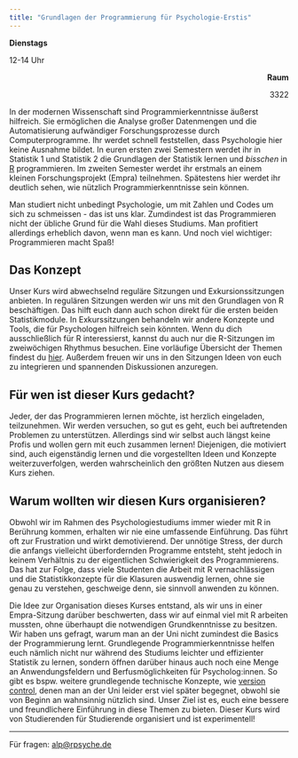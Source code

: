```yaml
---
title: "Grundlagen der Programmierung für Psychologie-Erstis"
---
```


:::: { .card .flex }
::: {}
[**Dienstags**]{ .x-large }

[12-14 Uhr]{ .xx-large }
:::

::: { style="text-align: right" }
[**Raum**]{ .x-large }

[3322]{ .xx-large }
:::

::::

In der modernen Wissenschaft sind Programmierkenntnisse äußerst hilfreich. Sie ermöglichen die Analyse großer Datenmengen und die Automatisierung aufwändiger Forschungsprozesse durch Computerprogramme. Ihr werdet schnell feststellen, dass Psychologie hier keine Ausnahme bildet. In euren ersten zwei Semestern werdet ihr in Statistik 1 und Statistik 2 die Grundlagen der Statistik lernen und *bisschen* in [R](https://en.wikipedia.org/wiki/R_(programming_language)) programmieren. Im zweiten Semester werdet ihr erstmals an einem kleinen Forschungsprojekt (Empra) teilnehmen. Spätestens hier werdet ihr deutlich sehen, wie nützlich Programmierkenntnisse sein können.

Man studiert nicht unbedingt Psychologie, um mit Zahlen und Codes um sich zu schmeissen - das ist uns klar. Zumdindest ist das Programmieren nicht der übliche Grund für die Wahl dieses Studiums. Man profitiert allerdings erheblich davon, wenn man es kann. Und noch viel wichtiger: Programmieren macht Spaß!

## Das Konzept
Unser Kurs wird abwechselnd reguläre Sitzungen und Exkursionssitzungen anbieten. In regulären Sitzungen werden wir uns mit den Grundlagen von R beschäftigen. Das hilft euch dann auch schon direkt für die ersten beiden Statistikmodule. In Exkurssitzungen behandeln wir andere Konzepte und Tools, die für Psychologen hilfreich sein könnten. Wenn du dich ausschließlich für R interessierst, kannst du auch nur die R-Sitzungen im zweiwöchigen Rhythmus besuchen. Eine vorläufige Übersicht der Themen findest du [hier](topics.qmd). Außerdem freuen wir uns in den Sitzungen Ideen von euch zu integrieren und spannenden Diskussionen anzuregen.

## Für wen ist dieser Kurs gedacht?
Jeder, der das Programmieren lernen möchte, ist herzlich eingeladen, teilzunehmen. Wir werden versuchen, so gut es geht, euch bei auftretenden Problemen zu unterstützen. Allerdings sind wir selbst auch längst keine Profis und wollen gern mit euch zusammen lernen! Diejenigen, die motiviert sind, auch eigenständig lernen und die vorgestellten Ideen und Konzepte weiterzuverfolgen, werden wahrscheinlich den größten Nutzen aus diesem Kurs ziehen.


## Warum wollten wir diesen Kurs organisieren?
Obwohl wir im Rahmen des Psychologiestudiums immer wieder mit R in Berührung kommen, erhalten wir nie eine umfassende Einführung. Das führt oft zur Frustration und wirkt demotivierend. Der unnötige Stress, der durch die anfangs vielleicht überfordernden Programme entsteht, steht jedoch in keinem Verhältnis zu der eigentlichen Schwierigkeit des Programmierens. Das hat zur Folge, dass viele Studenten die Arbeit mit R vernachlässigen und die Statistikkonzepte für die Klasuren auswendig lernen, ohne sie genau zu verstehen, geschweige denn, sie sinnvoll anwenden zu können. 

Die Idee zur Organisation dieses Kurses entstand, als wir uns in einer Empra-Sitzung darüber beschwerten, dass wir auf einmal viel mit R arbeiten mussten, ohne überhaupt die notwendigen Grundkenntnisse zu besitzen. Wir haben uns gefragt, warum man an der Uni nicht zumindest die Basics der Programmierung lernt. Grundlegende Programmierkenntnisse helfen euch nämlich nicht nur während des Studiums leichter und effizienter Statistik zu lernen, sondern öffnen darüber hinaus auch noch eine Menge an Anwendungsfeldern und Berfusmöglichkeiten für Psycholog:innen. So gibt es bspw. weitere grundlegende technische Konzepte, wie [version control](https://en.wikipedia.org/wiki/Version_control), denen man an der Uni leider erst viel später begegnet, obwohl sie von Beginn an wahnsinnig nützlich sind. Unser Ziel ist es, euch eine bessere und freundlichere Einführung in diese Themen zu bieten. Dieser Kurs wird von Studierenden für Studierende organisiert und ist experimentell!

---

Für fragen: [alp@rpsyche.de](mailto:alp@rpsyche.de)
